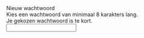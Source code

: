 <!-- @license CC0-1.0 -->


<Guideline appearance="do" title="Koppel alle descriptions aan het formulierveld.">
  <Canvas language="html">
    <label for="wachtwoord5">Nieuw wachtwoord</label>
    <div id="description-wachtwoord5">Kies een wachtwoord van minimaal 8 karakters lang.</div>
    <div id="error-wachtwoord5">Je gekozen wachtwoord is te kort.</div>
    <input
      id="wachtwoord5"
      type="password"
      name="nieuw-wachtwoord"
      aria-describedby="description-wachtwoord5 error-wachtwoord5"
    />
  </Canvas>
</Guideline>
